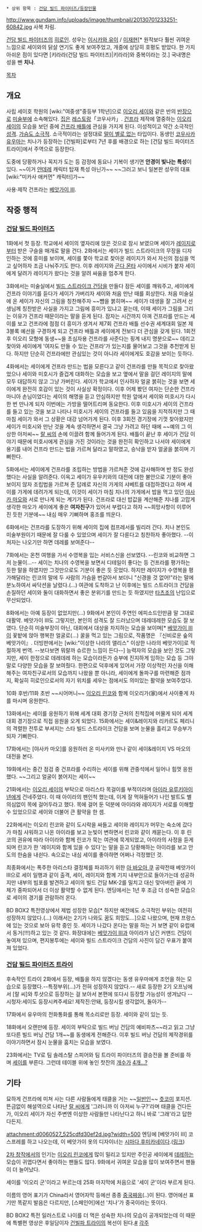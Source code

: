  * 상위 항목 : [[건담 빌드 파이터즈/등장인물]]

http://www.gundam.info/uploads/image/thumbnail/20130701233251-60842.jpg
사복 차림.

[[건담 빌드 파이터즈]]의 [[히로인]]. 성우는 [[이시카와 유이]] / [[이재현]][* 원작보다 훨씬 귀여운 느낌으로 세이와의 닭살 연기도 좋게 보여주었고, 개중에 상당히 호평도 받았다. 한 가지 아쉬운 점이 있다면 [키라라(건담 빌드 파이터즈)|키라라]와 중복이라는 것.] 국내명은 성을 뺀 '''치나'''.

[[목차]]

== 개요 ==
사립 세이호 학원의 [wiki:"여중생"중등부 1학년]으로 [[이오리 세이]]와 같은 반의 [[반장]]으로 [[미술]]부에 소속해있다. [[집]]은 [[레스토랑]]「코우사카」. [[건프라]] 제작에 열중하는 [[이오리 세이]]의 모습을 보던 중에 [[건프라 배틀]]에 관심을 가지게 된다. 이성적이고 약간 소극적인 [[성격]]. [[빈유|가슴도 소극적]]. 소극적이라는 설정대로 [[과묵|말이 별로 없는]] 타입이다. 동생인 [[코우사카 유우마]]는 치나가 등장하는 [건빌파]로부터 7년 후를 배경으로 하는 [건담 빌드 파이터즈 트라이]에서 주역으로 등장한다.

도중에 당황하거나 꼭지가 도는 등 감정에 동요나 기복이 생기면 '''안경이 빛나는 특성'''이 있다. ~~이거 [[얀데레]] 캐릭터 탑재 특성 아닌가~~ ~~그러고 보니 일본판 성우의 대표 [wiki:"미카사 애커먼" 캐릭터]가~~

사용·제작 건프라는 [[베앗가이 Ⅲ]].

== 작중 행적 ==
=== [[건담 빌드 파이터즈]] ===
1화에서 첫 등장. 학교에서 세이의 옆자리에 앉은 것으로 잠시 보였으며 세이가 [[레이지(건담 빌드 파이터즈)|레이지]]로부터 받은 구슬을 매개로 말을 건다. 2화에서는 세이가 빌드 스트라이크의 무장을 디자인하는 것에 흥미를 보이며, 세이를 쫓아 학교로 찾아온 레이지가 와서 자신의 점심을 먹고 싶어하자 조금 나눠주기도 한다. 이후 레이지와 [[곤다 몬타]] 사이에서 시비가 붙자 세이에게 달려가 레이지가 왔다는 것을 알려 싸움을 멈추게 한다.

3화에서는 미술실에서 [[빌드 스트라이크 건담]]을 만들다 잠든 세이를 깨워주고, 세이에게 건프라 이야기를 듣다가 세이가 가버리자 세이와 처음 만난 때를 회상한다. 처음 미술실에 온 세이가 자신의 그림을 칭찬해주자 ~~뺨을 붉히며~~ 세이가 데생을 잘 그려서 선생님께 칭찬받은 사실을 가지고 그림에 흥미가 있냐고 묻는데, 이때 세이가 그림을 그리는 이유가 건프라 때문이라는 말을 듣게 된다. 잠자는 시간까지 아껴 건프라를 만드는 세이를 보고 건프라에 점점 더 흥미가 생겨서 제7회 건프라 배틀 선수권 세계대회 일본 제 3블록 예선을 구경하게 되고 건프라 배틀과 세이에게 전보다 더 관심을 갖게 된다. 1회전 후 이오리 모형에 동생~~을 초심자용 건프라를 사준다는 핑계 내지 명분으로~~ 데리고 찾아와 세이에게 '여자도 만들 수 있는 건프라'가 있는지를 물어보고 그것을 추천받게 된다. 하지만 단순히 건프라에만 관심있는 것이 아니라 세이에게도 호감을 보이는 듯하다.

4화에서는 세이에게 건프라 만드는 법을 모른다고 같이 건프라를 만들 목적으로 찾아왔었으나 세이와 미호시가 즐겁게 대화하는 모습을 보고 옆에서 말을 걸던 레이지의 말에 모두 대답하지 않고 그냥 가버린다. 세이가 학교에서 인사하자 얼굴 붉히는 것을 보면 세이에게 완전히 호감이 있는 것이 사실상 확정이다. 이후 어제 봤던 여자는 단순한 건프라 마니아 손님이었다는 세이의 해명을 듣고 안심하지만 학원 앞에서 세이와 미호시가 다시 한 번 만나게 되자 이번에는 가방을 떨어트리며 동요한다. 이후 미호시가 세이의 건프라를 들고 있는 것을 보고 나타나 미호시가 세이의 건프라를 들고 있음을 지적하지만 그 때 마침 세이가 와서 그 상황은 대강 넘어가게 된다. 이후 3회전 경기장에 기껏 찾아왔지만 세이가 미호시와 만난 것을 계속 생각하면서 결국 그냥 가려고 하던 때에 ~~예의 그 이상한 아저씨~~ [[랄 씨]]의 손에 이끌려 함께 들어가게 된다. 배틀이 끝난 후 세이가 건담 이야기 때문에 미호시에게 관심을 가진 것이라는 것을 완전히 확인하고 나서야 세이에게 용기를 내어 건프라 만드는 법을 가르쳐 달라고 말하였고, 승낙을 받자 얼굴을 붉히며 기뻐한다.

5화에서는 세이에게 건프라를 조립하는 방법을 가르쳐준 것에 감사해하며 반 정도 완성했다는 사실을 알려준다. 이윽고 세이가 유우키와의 대전에 대한 불안으로 기분이 좋아 보이지 않자 조립법을 가르쳐 준 답례로 자신의 가게의 샤베트를 대접하겠다고 하며 세이를 가게에 데려가게 되는데, 이것이 세이가 마침 치나의 가게에서 밥을 먹고 있던 [[야사카 마오]]와 서로 만나게 되는 계기가 된다. 건프라로 대신 밥값을 계산해준 치나를 고맙게 생각한 마오가 세이에게 좋은 '''여자친구'''가 있어서 부럽다고 하자 ~~희망사항이 이루어진 듯한 기분에~~ 내심 매우 기뻐하며 홍조를 띄운다.

6화에서는 건프라를 도장하기 위해 세이의 집에 컴프레서를 빌리러 간다. 치나 본인도 미술부원이기 때문에 잘 다룰 수 있었으며 세이가 잘 다룬다고 칭찬하자 좋아했다. --이 처자는 나오기만 하면 데레를 보여준다--

7화에서는 온천 여행을 가서 수영복을 입는 서비스신을 선보였다. --린코와 비교하면 그저 눈물이...-- 세이는 치나의 수영복을 보면서 디테일이 좋다는 등 건프라를 평가하는 듯한 말을 하였지만 그것만으로도 기분이 좋은 듯 웃었다. 하지만 레이지가 수영복을 평가해달라는 린코의 말에 두 사람의 가슴을 번갈아서 보더니 "신경쓸 것 없어!"라는 말에 분노하여서 싸닥션을 날렸다.(...) 여관에 도착하고 난 이후에는 빌드 스트라이크 건담을 손질하던 세이와 둘이 대화하면서 좋은 분위기를 만드는 듯 하였지만 [[타츠조]]의 난입으로 무산되었다.

8화에서는 아예 등장이 없었지만(...) 9화에서 본인이 주연인 에피소드인만큼 말 그대로 대활약. 베앗가이 Ⅲ도 그렇지만, 본인의 성격도 잘 드러났으며 데레데레한 모습도 잘 보였다. 단순히 미술부장이 아닌, 대회에서 대상을 차지하는 모습을 보이며[* [[베앗가이 Ⅲ]]이 꽃밭에 앉아 행복한 얼굴로(...) 꿀을 먹고 있는 그림으로, 작품명은 『신비로운 숲의 베앗가이』. 더빙판에서는 [wiki:"이상한 나라의 앨리스" 이상한 나라의 베앗가이]로 적절하게 번역. --보다보면 뭐랄까 슈르한 느낌이 든다--] 능력자의 모습을 보인 것도 그렇지만, 세이 한정으로 데레데레 하는 모습이라든가 승부에 진지하게 임하는 모습 등 그야말로 다양한 모습을 잘 보여줬다. 한편으로 덕후에게 있어서 가장 이상적인 자신을 이해해주는 여자친구로서의 모습까지 나왔을 뿐 아니라, 세이에게 돌파구를 마련해준 점까지, 확실히 히로인으로서의 자기 위치를 세우는 점에서도 의미있는 활약을 보여주었다.

10화 후반/11화 초반 ~~시어머니~~ [[이오리 린코]]와 함께 이오리가(家)에서 사이좋게 차를 마시며 응원한다.

13화에서는 세이를 응원하기 위해 세계 대회 경기장 근처의 친척집에 머물게 되어 세계 대회 경기장으로 직접 응원을 오게 되었다. 15화에서는 세이&레이지와 리카르도 페리니의 격렬한 전투로 부셔지는 스타 빌드 스트라이크 건담을 보며 눈물을 흘리고 무승부가 되자 기뻐한다. 

17화에서는 [야사카 마오]를 응원하러 온 미사키와 만나 같이 세이&레이지 VS 마오의 대전을 본다.

19화에서는 중간 점검 중 건프라를 수리하는 세이를 위해 관중석에서 일어나 힘껏 응원했다. ~~그리고 얼굴이 붉어지는 세이~~

21화에서는 [[이오리 세이]]의 부탁으로 아리스타 목걸이를 부적이라며 [[아이라 유루키아이넨]]에게 건네주었다. 이 때 아이라의 팬인척 했는데, 이게 잘 먹혀들어가 나인 발트도 별 의심없이 목에 걸어두라고 했다. 목에 걸어 둔 덕분에 아이라와 레이지가 서로를 이해할 수 있었으므로 세이와 더불어 큰 활약을 한 셈.

22화에서는 이오리 린코와 같이 도시락을 싸들고 세이와 레이지가 머무는 숙소에 갔다가 마침 샤워하고 나온 아이라를 보고 눈빛이 변하면서 린코와 같이 캐묻는다. 이 후 린코의 권유에 따라 아이라와 함께 린코가 묵는 여관에 묵게되었고, 아이라의 사정을 듣게되며 린코가 한 '레이지와 함께 있을 수 있다'는 말을 듣고 당황해하는 아이라를 보고 안도의 한숨을 내쉰다. 속으로는 내심 세이를 좋아하면 어쩌나 걱정했던 것.

최종화에서는 폭주한 아리스타 결정체를 파괴하기 위한 [[아 바오아 쿠]] 공략전때 베앗가이 Ⅲ으로 세이 일행과 같이 출격, 세이, 레이지와 함께 기지 내부안으로 들아가는데 성공하지만 내부의 빔포를 발견하고 세이의 빌드 건담 MK-2를 밀치고 대신 맞아버린 끝에 기체가 중파되어서 더 이상 활약할 수 없게 된다. 엔딩에서는 1년 후 조금 더 성숙한 모습으로 세이의 경기를 관람하러 온다.

BD BOX2 특전영상에서 제법 성장한 모습[* 하지만 예전에도 소극적인 부위는 여전히 성장하지 않았다.(...) 이래서는 2기가 나와도 꿈도 희망도...]으로 나왔으며, 현재 프랑스에 있는 것으로 보아 유학 중인 듯. 세이가 나갔다 온다는 말을 하는 거 보면 같이 유럽에서 동거(!!!)하고 있는 것 같다. 화장대에는 [[베앗가이 Ⅲ]]과 아이라가 남긴 커맨드 건담이 놓여져 있으며, 편지봉투에는 세이와 빌드 스트라이크 건담의 사진이 담긴 우표가 붙여져 있었다.

=== [[건담 빌드 파이터즈 트라이]] ===
후속작인 트라이 2화에서 등장, 배틀을 하지 않겠다는 동생 유우마에게 조언을 하는 모습으로 등장했다.--특정부위(...)가 전혀 성장하지 않았다.-- 새로 등장한 2기 오프닝에서 [랄 씨]와 투샷으로 등장하는 걸 보아서 본편에 또다시 등장할 가능성이 생겨났다 --시청자:세이도 등장시켜주세요! 제작진:안돼, 등장시킬 생각없어, 돌아가--

17화에서 유우마의 전화통화를 통해 목소리로만 등장. 세이와 같이 있는 듯.

18화에서 오랜만에 등장. 세이의 부탁으로 빌드 버닝 건담의 예비파츠~~라고 읽고 그냥 또다른 빌드 버닝 건담 1개~~를 동생에게 전해준다. 이후 빌드 버닝 건담의 제작경위를 이야기하면서 잠시 눈물을 훔치는 모습을 보였다.

23화에서는 TV로 팀 솔레스탈 스피어와 팀 트라이 파이터즈의 결승전을 볼 준비를 하며 [[이오리 세이|세이]]를 부른다. 그런데 테이블 위에 놓인 찻잔의 [[레이지(건담 빌드 파이터즈)|개수가]] [[아이라 유루키아이넨|4개...?]]

== 기타 ==
묘하게 건프라에 미쳐 사는 다른 사람들에게 태클을 거는 ~~[[일반인]]~~ [[츳코미]] 포지션. 뜬금없이 해설역으로 나타난 [[랄 씨]]에게 '그러니까 이 아저씨 누구?'라며 태클을 건다든가, 이오리 세이가 자신 주변엔 이상한 사람들만 나타난다고 하니 바로 '그래'라고 답한다든지.

attachment:d0060527_525cdfd30ef2d.jpg?width=500
엔딩에 [베앗가이 III] 코스프레를 하고 나오는데, 이 베앗가이 옷의 디자이너는 [[시마다 후미카네]]이다.([https://twitter.com/humikane/statuses/389735426140819459 링크])

[[2차 창작]]에서의 인기는 [[이오리 린코]]에게 많이 밀리고 있지만 주인공 세이에게 [[데레]]하는 모습이 귀엽다면서 좋아하는 팬들도 많다. 9화에서 귀여운 모습을 많이 보여주면서 팬들이 더 늘어났다.

세이를 '이오리 군'이라고 부르는데 25화 마지막에 처음으로 '세이 군'이라 부르게 된다.

이름의 영어 표기가 China라서 영어자막 등에선 종종 [[중국]]쨔응(..)이 된다. 영어에선 표기만 똑같지 발음은 다르지만, [스페인어]에선 '치나'가 중국이라는 뜻이다.

BD BOX2 특전 일러스트로 나이를 더 먹은 성숙한 치나의 모습이 공개되었는데 이 때문에 특별편 영상은 후일담이자 [[건빌파 트라이]]의 복선이 된다.[http://bbs2.ruliweb.daum.net/gaia/do/ruliweb/family/1360/read?articleId=1378173&objCate1=&bbsId=G003&searchKey=subjectNcontent&itemGroupId=&itemId=15&sortKey=depth&searchValue=%EC%B9%98%EB%82%98&platformId=&pageIndex=1 #] 
[[각주]]
